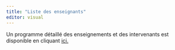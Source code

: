 ```yaml
---
title: "Liste des enseignants"
editor: visual
---
```


Un programme détaillé des enseignements et des intervenants est disponible en cliquant [ici.](http://mastersep.fr/wp-content/uploads/2015/11/Livret_SEP_2015_2016..pdf)
